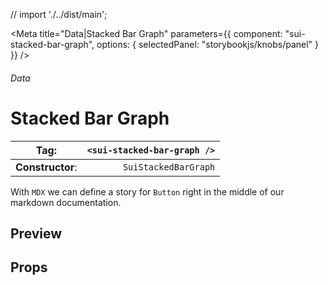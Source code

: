 
// import './../dist/main';

<Meta
	title="Data|Stacked Bar Graph"
	parameters={{
		component: "sui-stacked-bar-graph",
		options: { selectedPanel: "storybookjs/knobs/panel" }
	}}
/>

###### Data

# Stacked Bar Graph

| **Tag**:         | `<sui-stacked-bar-graph />` |
| ---------------- | --------------------------: |
| **Constructor**: |        `SuiStackedBarGraph` |

With `MDX` we can define a story for `Button` right in the middle of our
markdown documentation.

## Preview

## Props
